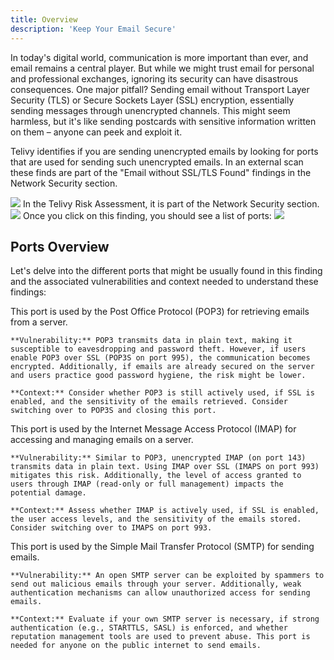 ```yaml
---
title: Overview
description: 'Keep Your Email Secure'
---
```


In today's digital world, communication is more important than ever, and email remains a central player. But while we might trust email for personal and professional exchanges, ignoring its security can have disastrous consequences. One major pitfall? Sending email without Transport Layer Security (TLS) or Secure Sockets Layer (SSL) encryption, essentially sending messages through unencrypted channels. This might seem harmless, but it's like sending postcards with sensitive information written on them – anyone can peek and exploit it.

Telivy identifies if you are sending unencrypted emails by looking for ports that are used for sending such unencrypted emails. In an external scan these finds are part of the "Email without SSL/TLS Found" findings in the Network Security section.

<Steps>
  <Step title="Enter External Scan Section">
    <img src="/images/unsecured-emails/unsecured-emails-1.jpg" />
  </Step>
  <Step title="Enter Network Security Section">
    In the Telivy Risk Assessment, it is part of the Network Security section.
    <img src="/images/unsecured-emails/unsecured-emails-2.jpg" />
  </Step>
  <Step title="Review Ports">
    Once you click on this finding, you should see a list of ports:
    <img src="/images/unsecured-emails/unsecured-emails-3.jpg" />
  </Step>
</Steps>

## Ports Overview

Let's delve into the different ports that might be usually found in this finding and the associated vulnerabilities and context needed to understand these findings:

<AccordionGroup>
  <Accordion title="Port 110 (POP3)">
    This port is used by the Post Office Protocol (POP3) for retrieving emails from a server.

    **Vulnerability:** POP3 transmits data in plain text, making it susceptible to eavesdropping and password theft. However, if users enable POP3 over SSL (POP3S on port 995), the communication becomes encrypted. Additionally, if emails are already secured on the server and users practice good password hygiene, the risk might be lower.

    **Context:** Consider whether POP3 is still actively used, if SSL is enabled, and the sensitivity of the emails retrieved. Consider switching over to POP3S and closing this port.
  </Accordion>

  <Accordion title="Port 143 (IMAP)" >
   This port is used by the Internet Message Access Protocol (IMAP) for accessing and managing emails on a server.

    **Vulnerability:** Similar to POP3, unencrypted IMAP (on port 143) transmits data in plain text. Using IMAP over SSL (IMAPS on port 993) mitigates this risk. Additionally, the level of access granted to users through IMAP (read-only or full management) impacts the potential damage.

    **Context:** Assess whether IMAP is actively used, if SSL is enabled, the user access levels, and the sensitivity of the emails stored. Consider switching over to IMAPS on port 993.
  </Accordion>

  <Accordion title="Port 25 (SMTP)" >
    This port is used by the Simple Mail Transfer Protocol (SMTP) for sending emails.

    **Vulnerability:** An open SMTP server can be exploited by spammers to send out malicious emails through your server. Additionally, weak authentication mechanisms can allow unauthorized access for sending emails.

    **Context:** Evaluate if your own SMTP server is necessary, if strong authentication (e.g., STARTTLS, SASL) is enforced, and whether reputation management tools are used to prevent abuse. This port is needed for anyone on the public internet to send emails. 
  </Accordion>
</AccordionGroup>